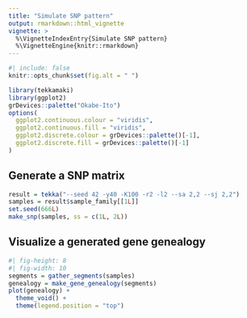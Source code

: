 ```yaml
---
title: "Simulate SNP pattern"
output: rmarkdown::html_vignette
vignette: >
  %\VignetteIndexEntry{Simulate SNP pattern}
  %\VignetteEngine{knitr::rmarkdown}
---
```


```r
#| include: false
knitr::opts_chunk$set(fig.alt = " ")
```

```r
library(tekkamaki)
library(ggplot2)
grDevices::palette("Okabe-Ito")
options(
  ggplot2.continuous.colour = "viridis",
  ggplot2.continuous.fill = "viridis",
  ggplot2.discrete.colour = grDevices::palette()[-1],
  ggplot2.discrete.fill = grDevices::palette()[-1]
)
```

## Generate a SNP matrix

```r
result = tekka("--seed 42 -y40 -K100 -r2 -l2 --sa 2,2 --sj 2,2")
samples = result$sample_family[[1L]]
set.seed(666L)
make_snp(samples, ss = c(1L, 2L))
```

## Visualize a generated gene genealogy

```r
#| fig-height: 8
#| fig-width: 10
segments = gather_segments(samples)
genealogy = make_gene_genealogy(segments)
plot(genealogy) +
  theme_void() +
  theme(legend.position = "top")
```
